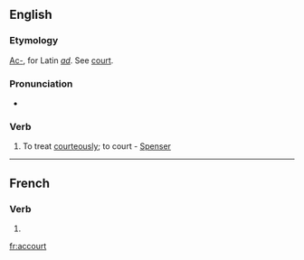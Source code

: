 ==English==

===Etymology===
[[Ac-]], for Latin ''[[ad]]''. See [[court]].

===Pronunciation===
* {{RP}} {{IPA|/əˈkɔːt/}}
{{rfap}}

===Verb===
{{en-verb}}

# {{obsolete}} To treat [[courteously]]; to court - [[Spenser]]

----

==French==

===Verb===
{{fr-verb-form}}

# {{form of|[[third-person|Third-person]] [[singular]] [[present indicative]]|accourir|lang=French}}

[[fr:accourt]]